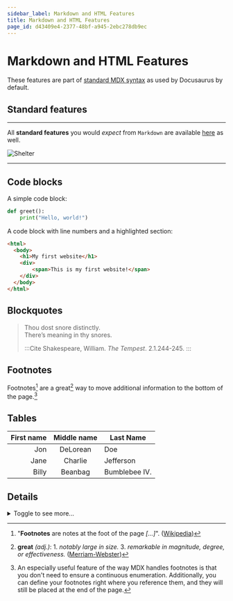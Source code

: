 ```yaml
---
sidebar_label: Markdown and HTML Features
title: Markdown and HTML Features
page_id: d43409e4-2377-48bf-a945-2ebc278db9ec
---
```


# Markdown and HTML Features

These features are part of [standard MDX syntax](https://docusaurus.io/docs/markdown-features) as used by Docusaurus by default.

## Standard features
***
All **standard features** you would _expect_ from `Markdown` are available [here](#) as well.

![Shelter](img/shelter.jpeg)

***

## Code blocks
A simple code block:
```py
def greet():
    print("Hello, world!")
```

A code block with line numbers and a highlighted section:
```html {3-6} showLineNumbers
<html>
  <body>
    <h1>My first website</h1>
    <div>
        <span>This is my first website!</span>
    </div>
  </body>
</html>
```

## Blockquotes
> Thou dost snore distinctly.\
> There’s meaning in thy snores.
>
> :::Cite
> Shakespeare, William. _The Tempest_. 2.1.244-245.
> :::

## Footnotes
Footnotes[^1] are a great[^2] way to move additional information to the bottom of the page.[^5]

[^1]: "**Footnotes** are notes at the foot of the page _[...]_". ([Wikipedia](https://en.wikipedia.org/wiki/Note_(typography)))
[^2]: **great** _(adj.)_: 1. _notably large in size._ 3. _remarkable in magnitude, degree, or effectiveness._
      ([Merriam-Webster](https://www.merriam-webster.com/dictionary/great))
[^5]: An especially useful feature of the way MDX handles footnotes is that you don't need to ensure a continuous
      enumeration. Additionally, you can define your footnotes right where you reference them, and they will still
      be placed at the end of the page.

## Tables
| First name | Middle name | Last Name     |
|-----------:|:-----------:|---------------|
|        Jon |  DeLorean   | Doe           |
|       Jane |   Charlie   | Jefferson     |
|      Billy |   Beanbag   | Bumblebee IV. |

## Details
<details>
  <summary>Toggle to see more...</summary>
  <div>
    <span>Here's the "more" 😉</span>
    <details>
      <summary>Details can even be nested...</summary>
      <div>
        <span>...and nothing stops you from hiding a YouTube video here, if you want 😎</span>
        ::youtube[https://youtu.be/bEWP7llgGec]
      </div>
    </details>
  </div>
</details>
